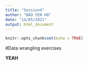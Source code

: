 ```yaml
---
title: "Session4"
author: "BAO YEN HO"
date: "14/05/2021"
output: html_document
---
```


```r
knitr::opts_chunk$set(echo = TRUE)
```

#Data wrangling exercises

**YEAH**